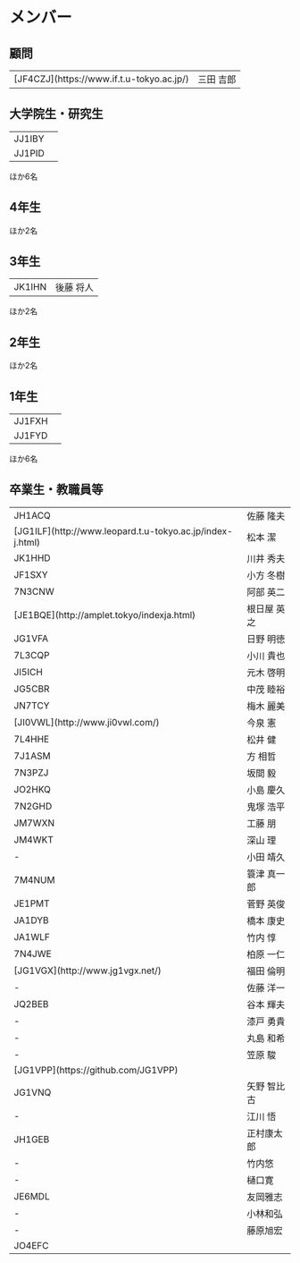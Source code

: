 # メンバー

## 顧問

<table>
  <tbody>
    <tr>
      <td>[JF4CZJ](https://www.if.t.u-tokyo.ac.jp/)</td>
      <td>三田 吉郎</td>
    </tr>
  </tbody>
</table>

## 大学院生・研究生

<table>
  <tbody>
    <tr>
      <td>JJ1IBY</td>
      <td></td>
    </tr>
    <tr>
      <td>JJ1PID</td>
      <td></td>
    </tr>
  </tbody>
</table>
ほか6名

## 4年生

ほか2名

## 3年生

<table>
  <tbody>
    <tr>
      <td>JK1IHN</td>
      <td>後藤 将人</td>
    </tr>
  </tbody>
</table>

ほか2名

## 2年生

ほか2名

## 1年生

<table>
  <tbody>
    <tr>
      <td>JJ1FXH</td>
      <td></td>
    </tr>
    <tr>
      <td>JJ1FYD</td>
      <td></td>
    </tr>
  </tbody>
</table>

ほか6名

## 卒業生・教職員等

<table><tbody>
<tr><td>JH1ACQ</td><td>佐藤 隆夫</td></tr>
<tr><td>[JG1ILF](http://www.leopard.t.u-tokyo.ac.jp/index-j.html)</td><td>松本 潔</td></tr>
<tr><td>JK1HHD</td><td>川井 秀夫</td></tr>
<tr><td>JF1SXY</td><td>小方 冬樹</td></tr>
<tr><td>7N3CNW</td><td>阿部 英二</td></tr>
<tr><td>[JE1BQE](http://amplet.tokyo/indexja.html)</td><td>根日屋 英之</td></tr>

<tr><td>JG1VFA</td><td>日野 明徳</td></tr>
<tr><td>7L3CQP</td><td>小川 貴也</td></tr>
<tr><td>JI5ICH</td><td>元木 啓明</td></tr>
<tr><td>JG5CBR</td><td>中茂 睦裕</td></tr>
<tr><td>JN7TCY</td><td>梅木 麗美</td></tr>
<tr><td>[JI0VWL](http://www.ji0vwl.com/)</td><td>今泉 憲</td></tr>
<tr><td>7L4HHE</td><td>松井 健</td></tr>
<tr><td>7J1ASM</td><td>方 相哲</td></tr>
<tr><td>7N3PZJ</td><td>坂間 毅</td></tr>
<tr><td>JO2HKQ</td><td>小島 慶久</td></tr>
<tr><td>7N2GHD</td><td>鬼塚 浩平</td></tr>
<tr><td>JM7WXN</td><td>工藤 朋</td></tr>
<tr><td>JM4WKT</td><td>深山 理</td></tr>
<tr><td>-</td><td>小田 靖久</td></tr>
<tr><td>7M4NUM</td><td>簑津 真一郎</td></tr>
<tr><td>JE1PMT</td><td>菅野 英俊</td></tr>
<tr><td>JA1DYB</td><td>橋本 康史</td></tr>
<tr><td>JA1WLF</td><td>竹内 惇</td></tr>
<tr><td>7N4JWE</td><td>柏原 一仁</td></tr>
<tr><td>[JG1VGX](http://www.jg1vgx.net/)</td><td>福田 倫明</td></tr>
<tr><td>-</td><td>佐藤 洋一</td></tr>
<tr><td>JQ2BEB</td><td>谷本 輝夫</td></tr>
<tr><td>-</td><td>漆戸 勇貴</td></tr>
<tr><td>-</td><td>丸島 和希</td></tr>
<tr><td>-</td><td>笠原 駿</td></tr>
<tr><td>[JG1VPP](https://github.com/JG1VPP)</td><td></td></tr>
<tr><td>JG1VNQ</td><td>矢野 智比古</td></tr>
<tr><td>-</td><td>江川 悟</td></tr>
<tr><td>JH1GEB</td><td>正村康太郎</td></tr>
<tr><td>-</td><td>竹内悠</td></tr>
<tr><td>-</td><td>樋口寛</td></tr>
<tr><td>JE6MDL</td><td>友岡雅志</td></tr>
<tr><td>-</td><td>小林和弘</td></tr>
<tr><td>-</td><td>藤原旭宏</td></tr>
<tr><td>JO4EFC</td></tr>
</tbody></table>
